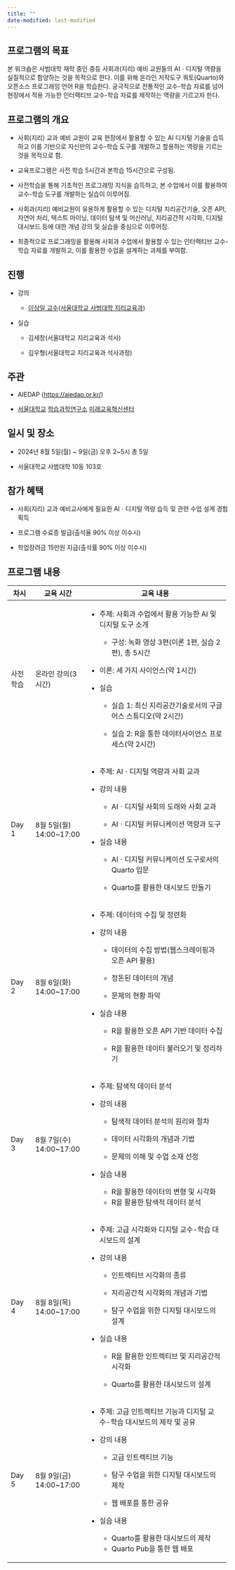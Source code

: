```yaml
---
title: ""
date-modified: last-modified
---
```


## 프로그램의 목표

본 워크숍은 사범대학 재학 중인 중등 사회과(지리) 예비 교원들의 AIㆍ디지털 역량을 실질적으로 함양하는 것을 목적으로 한다. 이를 위해 온라인 저작도구 쿼토(Quarto)와 오픈소스 프로그래밍 언어 R을 학습한다. 궁극적으로 전통적인 교수-학습 자료를 넘어 현장에서 적용 가능한 인터랙티브 교수-학습 자료를 제작하는 역량을 기르고자 한다.

## 프로그램의 개요

-   사회(지리) 교과 예비 교원이 교육 현장에서 활용할 수 있는 AI 디지털 기술을 습득하고 이를 기반으로 자신만의 교수-학습 도구를 개발하고 할용하는 역량을 기르는 것을 목적으로 함.

-   교육프로그램은 사전 학습 5시간과 본학습 15시간으로 구성됨.

-   사전학습을 통해 기초적인 프로그래밍 지식을 습득하고, 본 수업에서 이를 활용하여 교수-학습 도구를 개발하는 실습이 이루어짐.

-   사회과(지리) 예비교원이 유용하게 활용할 수 있는 디지털 지리공간기술, 오픈 API, 자연어 처리, 텍스트 마이닝, 데이터 탐색 및 머신러닝, 지리공간적 시각화, 디지털 대시보드 등에 대한 개념 강의 및 실습을 중심으로 이루어짐.

-   최종적으로 프로그래밍을 활용해 사회과 수업에서 활용할 수 있는 인터랙티브 교수-학습 자료를 개발하고, 이를 활용한 수업을 설계하는 과제를 부여함.

## 진행

-   강의

    -   [이상일 교수](https://sangillee.snu.ac.kr/)([서울대학교 사범대학 지리교육과](https://geoedu.snu.ac.kr/))

-   실습

    -   김세창(서울대학교 지리교육과 석사)

    -   김우형(서울대학교 지리교육과 석사과정)

## **주관**

-   AIEDAP (<https://aiedap.or.kr/>)

-   [서울대학교](https://www.snu.ac.kr/) [학습과학연구소](https://ls.snu.ac.kr/) [미래교육혁신센터](https://ls.snu.ac.kr/sub_center/center4.php)

## 일시 및 장소

-   2024년 8월 5일(월) \~ 9일(금) 오후 2\~5시 총 5일

-   서울대학교 사범대학 10동 103호

## 참가 혜택

-   사회(지리) 교과 예비교사에게 필요한 AIㆍ디지털 역량 습득 및 관련 수업 설계 경험 획득

-   프로그램 수료증 발급(출석율 90% 이상 이수시)

-   학업장려금 15만원 지급(출석률 90% 이상 이수시)

## 프로그램 내용

+------------+--------------------------+---------------------------------------------------------------------------+
| 차시       | 교육 시간                | 교육 내용                                                                 |
+============+==========================+===========================================================================+
| 사전학습   | 온라인 강의(3시간)       | -   주제: 사회과 수업에서 활용 가능한 AI 및 디지털 도구 소개              |
|            |                          |                                                                           |
|            |                          |     -   구성: 녹화 영상 3편(이론 1편, 실습 2편), 총 5시간                 |
|            |                          |                                                                           |
|            |                          | -   이론: 세 가지 사이언스(약 1시간)                                      |
|            |                          |                                                                           |
|            |                          | -   실습                                                                  |
|            |                          |                                                                           |
|            |                          |     -   실습 1: 최신 지리공간기술로서의 구글 어스 스튜디오(약 2시간)      |
|            |                          |                                                                           |
|            |                          |     -   실습 2: R을 통한 데이터사이언스 프로세스(약 2시간)                |
+------------+--------------------------+---------------------------------------------------------------------------+
| Day 1      | 8월 5일(월) 14:00\~17:00 | -   주제: AIㆍ디지털 역량과 사회 교과                                     |
|            |                          |                                                                           |
|            |                          | -   강의 내용                                                             |
|            |                          |                                                                           |
|            |                          |     -   AIㆍ디지털 사회의 도래와 사회 교과                                |
|            |                          |                                                                           |
|            |                          |     -   AIㆍ디지털 커뮤니케이션 역량과 도구                               |
|            |                          |                                                                           |
|            |                          | -   실습 내용                                                             |
|            |                          |                                                                           |
|            |                          |     -   AIㆍ디지털 커뮤니케이션 도구로서의 Quarto 입문                    |
|            |                          |                                                                           |
|            |                          |     -   Quarto를 활용한 대시보드 만들기                                   |
+------------+--------------------------+---------------------------------------------------------------------------+
| Day 2      | 8월 6일(화) 14:00\~17:00 | -   주제: 데이터의 수집 및 정련화                                         |
|            |                          |                                                                           |
|            |                          | -   강의 내용                                                             |
|            |                          |                                                                           |
|            |                          |     -   데이터의 수집 방법(웹스크레이핑과 오픈 API 활용)                  |
|            |                          |                                                                           |
|            |                          |     -   정돈된 데이터의 개념                                              |
|            |                          |                                                                           |
|            |                          |     -   문제의 현황 파악                                                  |
|            |                          |                                                                           |
|            |                          | -   실습 내용                                                             |
|            |                          |                                                                           |
|            |                          |     -   R을 활용한 오픈 API 기반 데이터 수집                              |
|            |                          |                                                                           |
|            |                          |     -   R을 활용한 데이터 불러오기 및 정리하기                            |
+------------+--------------------------+---------------------------------------------------------------------------+
| Day 3      | 8월 7일(수) 14:00\~17:00 | -   주제: 탐색적 데이터 분석                                              |
|            |                          |                                                                           |
|            |                          | -   강의 내용                                                             |
|            |                          |                                                                           |
|            |                          |     -   탐색적 데이터 분석의 원리와 절차                                  |
|            |                          |                                                                           |
|            |                          |     -   데이터 시각화의 개념과 기법                                       |
|            |                          |                                                                           |
|            |                          |     -   문제의 이해 및 수업 소재 선정                                     |
|            |                          |                                                                           |
|            |                          | -   실습 내용                                                             |
|            |                          |                                                                           |
|            |                          |     -   R을 활용한 데이터의 변형 및 시각화                                |
|            |                          |     -   R을 활용한 탐색적 데이터 분석                                     |
+------------+--------------------------+---------------------------------------------------------------------------+
| Day 4      | 8월 8일(목) 14:00\~17:00 | -   주제: 고급 시각화와 디지털 교수-학습 대시보드의 설계                  |
|            |                          |                                                                           |
|            |                          | -   강의 내용                                                             |
|            |                          |                                                                           |
|            |                          |     -   인트렉티브 시각화의 종류                                          |
|            |                          |                                                                           |
|            |                          |     -   지리공간적 시각화의 개념과 기법                                   |
|            |                          |                                                                           |
|            |                          |     -   탐구 수업을 위한 디지털 대시보드의 설계                           |
|            |                          |                                                                           |
|            |                          | -   실습 내용                                                             |
|            |                          |                                                                           |
|            |                          |     -   R을 활용한 인트렉티브 및 지리공간적 시각화                        |
|            |                          |                                                                           |
|            |                          |     -   Quarto를 활용한 대시보드의 설계                                   |
+------------+--------------------------+---------------------------------------------------------------------------+
| Day 5      | 8월 9일(금) 14:00\~17:00 | -   주제: 고급 인트렉티브 기능과 디지털 교수-학습 대시보드의 제작 및 공유 |
|            |                          |                                                                           |
|            |                          | -   강의 내용                                                             |
|            |                          |                                                                           |
|            |                          |     -   고급 인트렉티브 기능                                              |
|            |                          |                                                                           |
|            |                          |     -   탐구 수업을 위한 디지털 대시보드의 제작                           |
|            |                          |                                                                           |
|            |                          |     -   웹 배포를 통한 공유                                               |
|            |                          |                                                                           |
|            |                          | -   실습 내용                                                             |
|            |                          |                                                                           |
|            |                          |     -   Quarto를 활용한 대시보드의 제작                                   |
|            |                          |     -   Quarto Pub을 통한 웹 배포                                         |
+------------+--------------------------+---------------------------------------------------------------------------+
